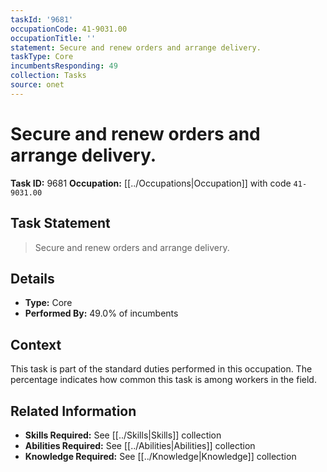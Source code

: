 ```yaml
---
taskId: '9681'
occupationCode: 41-9031.00
occupationTitle: ''
statement: Secure and renew orders and arrange delivery.
taskType: Core
incumbentsResponding: 49
collection: Tasks
source: onet
---
```

# Secure and renew orders and arrange delivery.

**Task ID:** 9681
**Occupation:** [[../Occupations|Occupation]] with code `41-9031.00`

## Task Statement

> Secure and renew orders and arrange delivery.

## Details

- **Type:** Core
- **Performed By:** 49.0% of incumbents

## Context

This task is part of the standard duties performed in this occupation. The percentage indicates how common this task is among workers in the field.

## Related Information

- **Skills Required:** See [[../Skills|Skills]] collection
- **Abilities Required:** See [[../Abilities|Abilities]] collection
- **Knowledge Required:** See [[../Knowledge|Knowledge]] collection
